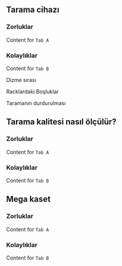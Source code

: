 ## Tarama cihazı


::: {.panel-tabset}

### Zorluklar

Content for `Tab A`

### Kolaylıklar

Content for `Tab B`

:::


Dizme sırası

Racklardaki Boşluklar

Taramanın durdurulması



## Tarama kalitesi nasıl ölçülür?

::: {.panel-tabset}

### Zorluklar

Content for `Tab A`

### Kolaylıklar

Content for `Tab B`

:::

## Mega kaset

::: {.panel-tabset}

### Zorluklar

Content for `Tab A`

### Kolaylıklar

Content for `Tab B`

:::



